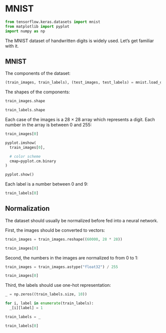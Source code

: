 # MNIST

```python
from tensorflow.keras.datasets import mnist
from matplotlib import pyplot
import numpy as np
```

The MNIST dataset of handwritten digits is widely used. Let's get familiar with it.


## MNIST

The components of the dataset:

```python
(train_images, train_labels), (test_images, test_labels) = mnist.load_data()
```

The shapes of the components:

```python
train_images.shape
```

```python
train_labels.shape
```

Each case of the images is a 28 × 28 array which represents a digit. Each number in the array is between 0 and 255:

```python
train_images[0]
```

```python
pyplot.imshow(
  train_images[0],

  # color scheme
  cmap=pyplot.cm.binary
)

pyplot.show()
```

Each label is a number between 0 and 9:

```python
train_labels[0]
```


## Normalization

The dataset should usually be normalized before fed into a neural network.

First, the images should be converted to vectors:

```python
train_images = train_images.reshape((60000, 28 * 28))

train_images[0]
```

Second, the numbers in the images are normalized to from 0 to 1:

```python
train_images = train_images.astype("float32") / 255

train_images[0]
```

Third, the labels should use one-hot representation:

```python
_ = np.zeros((train_labels.size, 10))

for i, label in enumerate(train_labels):
  _[i][label] = 1

train_labels = _

train_labels[0]
```
